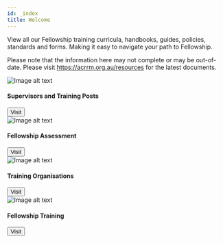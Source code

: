 ---
id: _index
title: Welcome
---

View all our Fellowship training curricula, handbooks, guides, policies, standards and forms. Making it easy to navigate your path to Fellowship.

Please note that the information here may not complete or may be out-of-date. Please visit https://acrrm.org.au/resources for the latest documents.

<div class="card-demo-container">
  <div class="row">
    <div class="col">
      <div class="card-demo">
        <div class="card">
          <div class="card__image">
            <img
              src="/frontpages/supervisors-and-training-posts-standards.png"
              alt="Image alt text"
              title="Logo Title Text 1"
            />
          </div>
          <div class="card__body">
            <h4>Supervisors and Training Posts</h4>
          </div>
          <div class="card__footer">
            <a href="/supervisors-and-training-posts/introduction">
              <button class="button button--primary button--block">
                Visit
              </button>
            </a>
          </div>
        </div>
      </div>
    </div>
    <div class="col">
      <div class="card-demo">
        <div class="card">
          <div class="card__image">
            <img
              src="/frontpages/fellowship-assessment-handbook.png"
              alt="Image alt text"
              title="Logo Title Text 1"
            />
          </div>
          <div class="card__body">
            <h4>Fellowship Assessment</h4>
          </div>
          <div class="card__footer">
            <a href="/fellowship-assessment/introduction">
              <button class="button button--primary button--block">
                Visit
              </button>
            </a>
          </div>
        </div>
      </div>
    </div>
  </div>
  <div class="row">
    <div class="col">
      <div class="card-demo">
        <div class="card">
          <div class="card__image">
            <img
              src="/frontpages/training-organisations-standards.png"
              alt="Image alt text"
              title="Logo Title Text 1"
            />
          </div>
          <div class="card__body">
            <h4>Training Organisations</h4>
          </div>
          <div class="card__footer">
            <a href="/training-organisations/introduction">
              <button class="button button--primary button--block">
                Visit
              </button>
            </a>
          </div>
        </div>
      </div>
    </div>
    <div class="col">
      <div class="card-demo">
        <div class="card">
          <div class="card__image">
            <img
              src="/frontpages/fellowship-handbook.png"
              alt="Image alt text"
              title="Logo Title Text 1"
            />
          </div>
          <div class="card__body">
            <h4>Fellowship Training</h4>
          </div>
          <div class="card__footer">
            <a href="/fellowship-training/introduction">
              <button class="button button--primary button--block">
                Visit
              </button>
            </a>
          </div>
        </div>
      </div>
    </div>
  </div>
</div>

<!-- 
<div class="col col--4">
      <div class="card-demo">
        <div class="card">
          <div class="card__image">
            <img
              src="/frontpages/fellowship-handbook.png"
              alt="Image alt text"
              title="Logo Title Text 1"
            />
          </div>
          <div class="card__body">
            <h4>Fellowship Training Program Handbook</h4>
            <small>
              The curriculum consists of Core Generalist and Advanced
              Specialised components.
            </small>
          </div>
          <div class="card__footer">
            <a href="/fellowship-training/standards">
              <button
                class="button button--primary button--block"
                onclick="window.location.href='/fellowship-training/standards'"
                type="button"
              >
                Visit
              </button>
            </a>
          </div>
        </div>
      </div>
    </div>
    <div class="col col--4">
      <div class="card-demo">
        <div class="card">
          <div class="card__image">
            <img
              src="/frontpages/fellowship-assessment-handbook.png"
              alt="Image alt text"
              title="Logo Title Text 1"
            />
          </div>
          <div class="card__body">
            <h4>Fellowship Assessment Handbook</h4>
            <small></small>
          </div>
          <div class="card__footer">
            <a href="/fellowship-assessment/standards">
              <button
                class="button button--primary button--block"
                onclick="window.location.href='/fellowship-assessment/standards'"
                type="button"
              >
                Visit
              </button>
            </a>
          </div>
        </div>
      </div>
    </div> */}
  {/* <div class="row">
    <div class="col col--6">
      <div class="card-demo">
        <div class="card">
          <div class="card__image">
            <img
              src="/frontpages/supervisors-and-training-posts-standards.png"
              alt="Image alt text"
              title="Logo Title Text 1"
            />
          </div>
          <div class="card__body">
            <h4>Supervisors and Training Posts Standards</h4>
            <small></small>
          </div>
          <div class="card__footer">
            <a href="/supervisors-training-posts/standards">
              <button
                class="button button--primary button--block"
                onclick="window.location.href='/supervisors-training-posts/standards'"
                type="button"
              >
                Visit
              </button>
            </a>
          </div>
        </div>
      </div>
    </div>
    <div class="col col--6">
      <div class="card-demo">
        <div class="card">
          <div class="card__image">
            <img
              src="/frontpages/training-organisations-standards.png"
              alt="Image alt text"
              title="Logo Title Text 1"
            />
          </div>
          <div class="card__body">
            <h4>Training Organisations Standards</h4>
            <small></small>
          </div>
          <div class="card__footer">
            <a href="/training-org/standards">
              <button
                class="button button--primary button--block"
                onclick="window.location.href='/training-org/standards'"
                type="button"
              >
                Visit
              </button>
            </a>
          </div>
        </div>
      </div>
    </div>
  </div>
-->

<!-- ## Todo
- [ ] [Fellowship Training Handbook](/)
- [ ] [Academic Post 2020 Guide]()
- [ ] [AGPT Eligibility Guidelines]()
- [ ] [Guide for Supervisors]()
- [ ] [Important Information for Limited Registration Doctors](/)
- [ ] [Information For Employers of IP Registrars](/)
- [ ] [Medicare Provider Number Application Guide](/)
- [ ] [Supervisors and Teaching Post Standards - AST](/)
- [ ] [Supervisors and Teaching Post Standards - PRRT](/)
- [ ] [Supervisors and Teaching Post Standards - Rural Generalist Term](/)
- [ ] [Training Organisation Standards](/) -->
